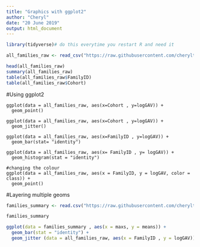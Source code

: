 ```yaml
---
title: "Graphics with ggplot2"
author: "Cheryl"
date: "20 June 2019"
output: html_document
---
```

```r

library(tidyverse)# do this everytime you restart R and need it

all_families_raw <- read_csv("https://raw.githubusercontent.com/cheryltky/ViralTransmission/master/Working%20Files/all_families_data_summary.csv")

head(all_families_raw)
summary(all_families_raw)
table(all_families_raw$FamilyID)
table(all_families_raw$Cohort)
```

#Using ggplot2

```rggplot
ggplot(data = all_families_raw, aes(x=Cohort , y=logGAV)) +
  geom_point()

ggplot(data = all_families_raw, aes(x=Cohort , y=logGAV)) +
  geom_jitter()

ggplot(data = all_families_raw, aes(x=FamilyID , y=logGAV)) +
  geom_bar(stat= "identity")

ggplot(data = all_families_raw, aes(x= FamilyID , y= logGAV)) +
  geom_histogram(stat = "identity")

#changing the colour
ggplot(data = all_families_raw, aes(x = FamilyID, y = logGAV, color = class)) +
  geom_point()
```

#Layering multiple geoms

```r
families_summary <- read.csv("https://raw.githubusercontent.com/cheryltky/ViralTransmission/master/Working%20Files/descriptives_by_family.csv")

families_summary

ggplot(data = families_summary , aes(x = maxs, y = means)) +
  geom_bar(stat = "identity") + 
  geom_jitter (data = all_families_raw, aes(x = FamilyID , y = logGAV))
```

